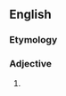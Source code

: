 {{also|zootrophic}}
==English==

===Etymology===
{{confix|en|zoö|trophic}}

===Adjective===
{{en-adj|-}}

# {{alternative form of|en|zootrophic}}